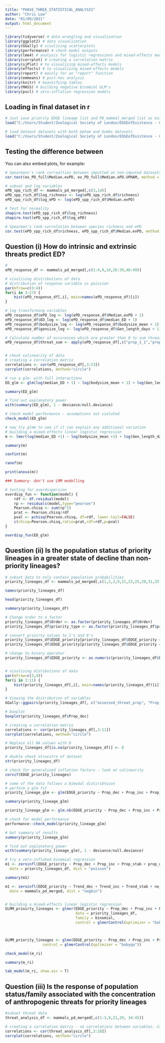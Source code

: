 ```yaml
---
title: "PHASE_THREE_STATISTICAL_ANALYSIS"
author: "Chris Low"
date: "01/09/2021"
output: html_document
---
```


```r

library(tidyverse) # data wrangling and visualization
library(ggplot2) # data visualization
library(GGally) # visulizing scatterplots
library(performance) # check model outputs
library(lme4) # analysis for logistic regressions and mixed-effects modelling
library(corrplot) # creating a correlation matrix
library(sjPlot) # to visualizing mixed-effects models
library(effects) # to visualizing mixed-effects models
library(report) # mainly for an "report" function
library(emmeans) # post-hoc analysis
library(knitr) # beautifying tables
library(MASS) # building negative binomial GLM's
library(pscl) # zero-inflation regression models
```

## Loading in final dataset in r

```r

# Just save priority EDGE lineage list and PD_mammal_merged list as essential for analysis: mammals_pd_merged, EDGE_priority_lineages, ePD_priority_lineages (final datasets so far!!!)
load("C:/Users/Student/Zoological Society of London/EDGEofExistence - Chris Low - EDGE lineages/Project II/Data and analysis/EDGE_families_and_scores/EDGE_LINEAGES_FOR_ANALYSIS.RData")

# load dataout datasets with both Upham and Gumbs datasets
load("C:/Users/Student/Zoological Society of London/EDGEofExistence - Chris Low - EDGE lineages/Project II/Data and analysis/Mammal phylogenies/ePD_scores_ALL.RData")

```

## Testing the difference between

You can also embed plots, for example:

```r

# Spearmans's rank correaltion between imputted an non-imputed datasets
cor.test(ex_PD_full$Median.exPD, ex_PD_full$Median.ePD.UPHAM, method = "spearman")

# subset and log variables
ePD_spp_rich_df <- mammals_pd_merged[,c(3,14)]
ePD_spp_rich_df$log_richness <- log(ePD_spp_rich_df$richness)
ePD_spp_rich_df$log_ePD <- log(ePD_spp_rich_df$Median.exPD)

# Test for normality
shapiro.test(ePD_spp_rich_df$log_richness)
shapiro.test(ePD_spp_rich_df$log_ePD)

# Spearman's rank correlation between species richness and ePD
cor.test(ePD_spp_rich_df$richness, ePD_spp_rich_df$Median.exPD, method = "spearman")


```
## Question (i) How do intrinsic and extrinsic threats predict ED?

```r

# 
ePD_response_df <- mammals_pd_merged[,c(1:4,9,14,26:39,48:49)]

# visulising distributions of data
# distribution of response variable is poission
par(mfrow=c(3:4))
for(i in 3:27) {
    hist(ePD_response_df[,i], main=names(ePD_response_df)[i])
}

# log transforming variables
ePD_response_df$ePD_log <- log(ePD_response_df$Median.exPD + 1)
ePD_response_df$ED_log <- log(ePD_response_df$median_ED + 1)
ePD_response_df$bodysize_log <- log(ePD_response_df$bodysize_mean + 1)
ePD_response_df$gensize_log <- log(ePD_response_df$Gen_length_days + 1)

# Calculate number of occurences which are greater than 0 to sum threat data
ePD_response_df$threat_sum <- apply(ePD_response_df[,c("prop_1_1","prop_2_2","prop_2_3","prop_5_1","prop_5_3","prop_8_1")], 1, function(x) length(which(x > 0)))


# check colinearity of data
# creating a correlation matrix
correlations <- cor(ePD_response_df[,3:23])
corrplot(correlations, method="circle")

# run a glm- with full interactions
ED_glm <- glm(log(median_ED + 1) ~ log(bodysize_mean + 1) + log(Gen_length_days +1) + prop_2_2 + prop_2_3 + prop_5_1 + prop_5_3 + prop_8_1 + threat_sum, family = gaussian, data = ePD_response_df) 

summary(ED_glm)

# find out explanatory power
with(summary(ED_glm), 1 - deviance/null.deviance)

# check model performance - assumptions not violated 
check_model(ED_glm)

# now try glmm to see if it can explain any additional variation
# building a mixed-effects linear logistic regression
m <- lmer(log(median_ED +1) ~ log(bodysize_mean +1) + log(Gen_length_days +1)  + threat_sum + prop_2_2 + prop_2_3 + prop_5_1 + prop_5_3 + prop_8_1 + (1 | Order), data = ePD_response_df)

summary(m)

confint(m)

ranef(m)

print(anova(m))

### Summary- don't use LMM modelling 

# testing for overdispersion
overdisp_fun <- function(model) {
    rdf <- df.residual(model)
    rp <- residuals(model,type="pearson")
    Pearson.chisq <- sum(rp^2)
    prat <- Pearson.chisq/rdf
    pval <- pchisq(Pearson.chisq, df=rdf, lower.tail=FALSE)
    c(chisq=Pearson.chisq,ratio=prat,rdf=rdf,p=pval)
}

overdisp_fun(ED_glm)

```

## Question (ii) Is the population status of priority lineages in a greater state of decline than non-priority lineages?


```r

# subset data to only contain population probabilities
priority_lineages_df <- mammals_pd_merged[,c(1,2,3,9,21,23,25,29,31,33, 48:50)]

names(priority_lineages_df)

head(priority_lineages_df)

summary(priority_lineages_df)

# Change order to a factor
priority_lineages_df$Order <- as.factor(priority_lineages_df$Order)
priority_lineages_df$priority_type <- as.factor(priority_lineages_df$priority_type)

# convert prioirty values to 1's and 0's
priority_lineages_df$EDGE_priority[priority_lineages_df$EDGE_priority == "No"] <- 0
priority_lineages_df$EDGE_priority[priority_lineages_df$EDGE_priority == "Yes"] <- 1

# change to binary operator
priority_lineages_df$EDGE_priority <- as.numeric(priority_lineages_df$EDGE_priority)


# visulising distibutions of data
par(mfrow=c(3,4))
for(i in 3:11) {
    hist(priority_lineages_df[,i], main=names(priority_lineages_df)[i])
}

# Viewing the distribution of variables
GGally::ggpairs(priority_lineages_df[, c("assessed_threat_prop", "Prop_dec", "Prop_inc", "Prop_stab")])

# boxplot
boxplot(priority_lineages_df$Prop_dec)

# creating a correlation matrix
correlations <- cor(priority_lineages_df[,3:11])
corrplot(correlations, method="circle")

# Replace all NA values with 0
priority_lineages_df[is.na(priority_lineages_df)] <- 0

# double check strucutre of dataset
str(priority_lineages_df)

# check for generalized inflation factors - look at colinearity  
corvif(EDGE_priority_lineages)

# some of the data follows a bimodal distiribtuion
# perform a glm fit
priority_lineage_glm <- glm(EDGE_priority ~ Prop_dec + Prop_inc + Prop_stab + prop_uplisted + prop_downlisted + prop_stable, weights = wt, family = binomial("logit"), data = priority_lineages_df)

summary(priority_lineage_glm)

priority_lineage_glm <- glm.nb(EDGE_priority ~ Prop_dec + Prop_inc + Prop_stab + prop_uplisted + prop_downlisted + prop_stable, data = priority_lineages_df)

# check for model performance
performance::check_model(priority_lineage_glm)

# Get summary of results
summary(priority_lineage_glm)

# find out explanatory power
with(summary(priority_lineage_glm), 1 - deviance/null.deviance)

# try a zero-inflated binomial regression
m1 <- zeroinfl(EDGE_priority ~ Prop_dec + Prop_inc + Prop_stab + prop_uplisted + prop_downlisted + prop_stable | priority_type,
  data = priority_lineages_df, dist = "poisson")

summary(m1)

m1 <- zeroinfl(EDGE_priority ~ Trend_dec + Trend_inc + Trend_stab + no_stable + no_uplisted + no_downlisted | priority_type,
  data = mammals_pd_merged, dist = "negbin")


# building a mixed-effects linear logistic regression
GLMM_prioirty_lineages <- glmer(EDGE_priority ~ Prop_dec + Prop_inc + Prop_stab + prop_downlisted + prop_uplisted + prop_stable + (1 | Order), 
                                data = priority_lineages_df,
                                family = binomial,
                                control = glmerControl(optimizer = "bobyqa"))



GLMM_priority_lineages <- glme(EDGE_priority ~ Prop_dec + Prop_inc + Prop_stab + prop_downlisted + prop_uplisted + prop_stable + (1 | Family/Order), data = priority_lineages_df, 
                 control = glmerControl(optimizer = "bobyqa"))

check_model(m_ri)

summary(m_ri)

tab_model(m_ri, show.aic = T)

```

## Question (iii) Is the response of population status/family associated with the concentration of anthropogenic threats for priority lineages

```r

#subset threat data
threat_analysis_df <- mammals_pd_merged[,c(1:3,9,21,29, 34:45)]

# creating a correlation matrix - no correlations between variables. Can therefore dismiss the assumption of non-independence
correlations <- cor(threat_analysis_df[,3:18])
corrplot(correlations, method="circle")

```
